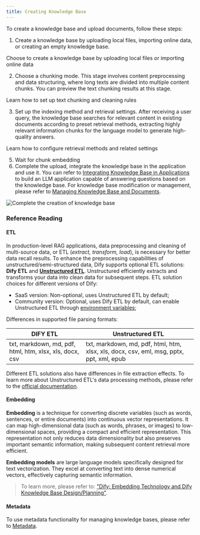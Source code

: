```yaml
---
title: Creating Knowledge Base
---
```


To create a knowledge base and upload documents, follow these steps:

1. Create a knowledge base by uploading local files, importing online data, or creating an empty knowledge base.

<Card title="Import Text Data" icon="link" href="/en/guides/knowledge-base/create-knowledge-and-upload-documents/import-content-data">
Choose to create a knowledge base by uploading local files or importing online data
</Card>

2. Choose a chunking mode. This stage involves content preprocessing and data structuring, where long texts are divided into multiple content chunks. You can preview the text chunking results at this stage.

<Card title="Chunking and Cleaning Text" icon="link" href="/en/guides/knowledge-base/create-knowledge-and-upload-documents/chunking-and-cleaning-text">
Learn how to set up text chunking and cleaning rules
</Card>

3. Set up the indexing method and retrieval settings. After receiving a user query, the knowledge base searches for relevant content in existing documents according to preset retrieval methods, extracting highly relevant information chunks for the language model to generate high-quality answers.

<Card title="Setting up Indexing Methods" icon="link" href="/en/guides/knowledge-base/create-knowledge-and-upload-documents/setting-indexing-methods">
Learn how to configure retrieval methods and related settings
</Card>

5. Wait for chunk embedding
6. Complete the upload, integrate the knowledge base in the application and use it. You can refer to [Integrating Knowledge Base in Applications](/en/guides/knowledge-base/integrate-knowledge-within-application) to build an LLM application capable of answering questions based on the knowledge base. For knowledge base modification or management, please refer to [Managing Knowledge Base and Documents](/en/guides/knowledge-base/knowledge-and-documents-maintenance).

![Complete the creation of knowledge base](https://assets-docs.dify.ai/2024/12/a3362a1cd384cb2b539c9858de555518.png)

### Reference Reading

#### ETL

In production-level RAG applications, data preprocessing and cleaning of multi-source data, or ETL (_extract, transform, load_), is necessary for better data recall results. To enhance the preprocessing capabilities of unstructured/semi-structured data, Dify supports optional ETL solutions: **Dify ETL** and [**Unstructured ETL**](https://unstructured.io/). Unstructured efficiently extracts and transforms your data into clean data for subsequent steps. ETL solution choices for different versions of Dify:

* SaaS version: Non-optional, uses Unstructured ETL by default;
* Community version: Optional, uses Dify ETL by default, can enable Unstructured ETL through [environment variables](/en/getting-started/install-self-hosted/environments#knowledge-base-configuration);

Differences in supported file parsing formats:

| DIFY ETL | Unstructured ETL |
| --- | --- |
| txt, markdown, md, pdf, html, htm, xlsx, xls, docx, csv | txt, markdown, md, pdf, html, htm, xlsx, xls, docx, csv, eml, msg, pptx, ppt, xml, epub |

Different ETL solutions also have differences in file extraction effects. To learn more about Unstructured ETL's data processing methods, please refer to the [official documentation](https://docs.unstructured.io/open-source/core-functionality/partitioning).

#### **Embedding**

**Embedding** is a technique for converting discrete variables (such as words, sentences, or entire documents) into continuous vector representations. It can map high-dimensional data (such as words, phrases, or images) to low-dimensional spaces, providing a compact and efficient representation. This representation not only reduces data dimensionality but also preserves important semantic information, making subsequent content retrieval more efficient.

**Embedding models** are large language models specifically designed for text vectorization. They excel at converting text into dense numerical vectors, effectively capturing semantic information.

> To learn more, please refer to: ["Dify: Embedding Technology and Dify Knowledge Base Design/Planning"](https://mp.weixin.qq.com/s/vmY_CUmETo2IpEBf1nEGLQ).

#### **Metadata**

To use metadata functionality for managing knowledge bases, please refer to [Metadata](/en/guides/knowledge-base/metadata).